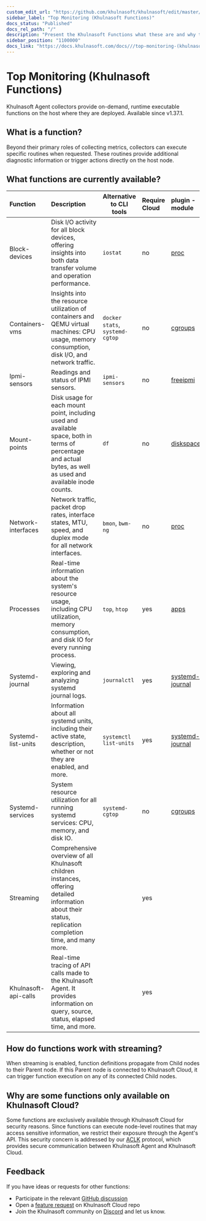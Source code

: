 ```yaml
---
custom_edit_url: "https://github.com/khulnasoft/khulnasoft/edit/master/docs/top-monitoring-khulnasoft-functions.md"
sidebar_label: "Top Monitoring (Khulnasoft Functions)"
docs_status: "Published"
docs_rel_path: "/"
description: "Present the Khulnasoft Functions what these are and why they should be used."
sidebar_position: "1100000"
docs_link: "https://docs.khulnasoft.com/docs///top-monitoring-(khulnasoft-functions)"
---
```


# Top Monitoring (Khulnasoft Functions)

Khulnasoft Agent collectors provide on-demand, runtime executable functions on the host where they are deployed. Available since v1.37.1.

## What is a function?

Beyond their primary roles of collecting metrics, collectors can execute specific routines when requested. These routines provide additional diagnostic information or trigger actions directly on the host node.

## What functions are currently available?

| Function           | Description                                                                                                                                                    | Alternative to CLI tools        | Require Cloud | plugin - module                                                                                                |
|:-------------------|:---------------------------------------------------------------------------------------------------------------------------------------------------------------|---------------------------------|:--------------|:---------------------------------------------------------------------------------------------------------------|
| Block-devices      | Disk I/O activity for all block devices, offering insights into both data transfer volume and operation performance.                                           | `iostat`                        | no            | [proc](https://github.com/khulnasoft/khulnasoft/tree/master/src/collectors/proc.plugin#readme)                       |
| Containers-vms     | Insights into the resource utilization of containers and QEMU virtual machines: CPU usage, memory consumption, disk I/O, and network traffic.                  | `docker stats`, `systemd-cgtop` | no            | [cgroups](https://github.com/khulnasoft/khulnasoft/tree/master/src/collectors/cgroups.plugin#readme)                 |
| Ipmi-sensors       | Readings and status of IPMI sensors.                                                                                                                           | `ipmi-sensors`                  | no            | [freeipmi](https://github.com/khulnasoft/khulnasoft/tree/master/src/collectors/freeipmi.plugin#readme)               |
| Mount-points       | Disk usage for each mount point, including used and available space, both in terms of percentage and actual bytes, as well as used and available inode counts. | `df`                            | no            | [diskspace](https://github.com/khulnasoft/khulnasoft/tree/master/src/collectors/diskspace.plugin#readme)             |
| Network-interfaces | Network traffic, packet drop rates, interface states, MTU, speed, and duplex mode for all network interfaces.                                                  | `bmon`, `bwm-ng`                | no            | [proc](https://github.com/khulnasoft/khulnasoft/tree/master/src/collectors/proc.plugin#readme)                       |
| Processes          | Real-time information about the system's resource usage, including CPU utilization, memory consumption, and disk IO for every running process.                 | `top`, `htop`                   | yes           | [apps](https://github.com/khulnasoft/khulnasoft/blob/master/src/collectors/apps.plugin/README.md)                                                                  |
| Systemd-journal    | Viewing, exploring and analyzing systemd journal logs.                                                                                                         | `journalctl`                    | yes           | [systemd-journal](https://github.com/khulnasoft/khulnasoft/tree/master/src/collectors/systemd-journal.plugin#readme) |
| Systemd-list-units | Information about all systemd units, including their active state, description, whether or not they are enabled, and more.                                     | `systemctl list-units`          | yes           | [systemd-journal](https://github.com/khulnasoft/khulnasoft/tree/master/src/collectors/systemd-journal.plugin#readme) |
| Systemd-services   | System resource utilization for all running systemd services: CPU, memory, and disk IO.                                                                        | `systemd-cgtop`                 | no            | [cgroups](https://github.com/khulnasoft/khulnasoft/tree/master/src/collectors/cgroups.plugin#readme)                 |
| Streaming          | Comprehensive overview of all Khulnasoft children instances, offering detailed information about their status, replication completion time, and many more.        |                                 | yes           |                                                                                                                |
| Khulnasoft-api-calls  | Real-time tracing of API calls made to the Khulnasoft Agent. It provides information on query, source, status, elapsed time, and more.                            |                                 | yes           |                                                                                                                |

## How do functions work with streaming?

When streaming is enabled, function definitions propagate from Child nodes to their Parent node. If this Parent node is connected to Khulnasoft Cloud, it can trigger function execution on any of its connected Child nodes.

## Why are some functions only available on Khulnasoft Cloud?

Some functions are exclusively available through Khulnasoft Cloud for security reasons. Since functions can execute node-level routines that may access sensitive information, we restrict their exposure through the Agent's API. This security concern is addressed by our [ACLK](/docs/khulnasoft-cloud/agent-cloud-link-aclk) protocol, which provides secure communication between Khulnasoft Agent and Khulnasoft Cloud.

## Feedback

If you have ideas or requests for other functions:

- Participate in the relevant [GitHub discussion](https://github.com/khulnasoft/khulnasoft/discussions/14412)
- Open a [feature request](https://github.com/khulnasoft/khulnasoft-cloud/issues/new?assignees=&labels=feature+request%2Cneeds+triage&template=FEAT_REQUEST.yml&title=%5BFeat%5D%3A+) on Khulnasoft Cloud repo
- Join the Khulnasoft community on [Discord](https://discord.com/invite/2mEmfW735j) and let us know.
